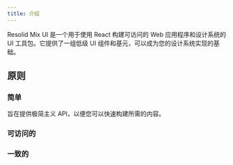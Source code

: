 ```yaml
---
title: 介绍
---
```




Resolid Mix UI 是一个用于使用 React 构建可访问的 Web 应用程序和设计系统的 UI 工具包。它提供了一组低级 UI 组件和基元，可以成为您的设计系统实现的基础。

## 原则

### 简单

旨在提供极简主义 API，以便您可以快速构建所需的内容。

### 可访问的

### 一致的
